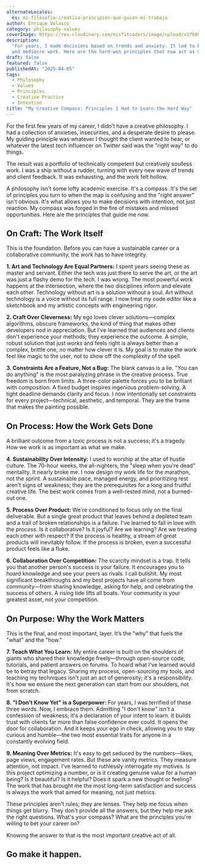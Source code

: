 ```yaml
---
alternateLocales:
  es: mi-filosofia-creativa-principios-que-guian-mi-trabajo
author: Enrique Velasco
category: philosophy-values
coverImage: https://res.cloudinary.com/misfitcoders/image/upload/v1760912221/eVelasco/covers/article-placeholder.jpg
description:
  "For years, I made decisions based on trends and anxiety. It led to burnout
  and mediocre work. Here are the hard-won principles that now act as my compass."
draft: false
featured: false
publishedAt: "2025-04-05"
tags:
  - Philosophy
  - Values
  - Principles
  - Creative Practice
  - Intention
title: "My Creative Compass: Principles I Had to Learn the Hard Way"
---
```


For the first few years of my career, I didn’t have a creative philosophy. I had a collection of anxieties, insecurities, and a desperate desire to please. My guiding principle was whatever I thought the client wanted to hear, or whatever the latest tech influencer on Twitter said was the "right way" to do things.

The result was a portfolio of technically competent but creatively soulless work. I was a ship without a rudder, turning with every new wave of trends and client feedback. It was exhausting, and the work felt hollow.

A philosophy isn't some lofty academic exercise. It's a compass. It's the set of principles you turn to when the map is confusing and the "right answer" isn't obvious. It's what allows you to make decisions with intention, not just reaction. My compass was forged in the fire of mistakes and missed opportunities. Here are the principles that guide me now.

## On Craft: The Work Itself

This is the foundation. Before you can have a sustainable career or a collaborative community, the work has to have integrity.

**1. Art and Technology Are Equal Partners:** I spent years seeing these as master and servant. Either the tech was just there to serve the art, or the art was just a flashy demo for the tech. I was wrong. The most powerful work happens at the intersection, where the two disciplines inform and elevate each other. Technology without art is a solution without a soul. Art without technology is a voice without its full range. I now treat my code editor like a sketchbook and my artistic concepts with engineering rigor.

**2. Craft Over Cleverness:** My ego loves clever solutions—complex algorithms, obscure frameworks, the kind of thing that makes other developers nod in appreciation. But I've learned that audiences and clients don't experience your methods; they experience the outcome. A simple, robust solution that just *works* and feels right is always better than a complex, brittle one, no matter how clever it is. My goal is to make the work feel like magic to the user, not to show off the complexity of the spell.

**3. Constraints Are a Feature, Not a Bug:** The blank canvas is a lie. "You can do anything" is the most paralyzing phrase in the creative process. True freedom is born from limits. A three-color palette forces you to be brilliant with composition. A fixed budget inspires ingenious problem-solving. A tight deadline demands clarity and focus. I now intentionally set constraints for every project—technical, aesthetic, and temporal. They are the frame that makes the painting possible.

## On Process: How the Work Gets Done

A brilliant outcome from a toxic process is not a success; it's a tragedy. How we work is as important as what we make.

**4. Sustainability Over Intensity:** I used to worship at the altar of hustle culture. The 70-hour weeks, the all-nighters, the "sleep when you're dead" mentality. It nearly broke me. I now design my work life for the marathon, not the sprint. A sustainable pace, managed energy, and prioritizing rest aren't signs of weakness; they are the prerequisites for a long and fruitful creative life. The best work comes from a well-rested mind, not a burned-out one.

**5. Process Over Product:** We're conditioned to focus only on the final deliverable. But a single great product that leaves behind a depleted team and a trail of broken relationships is a failure. I've learned to fall in love with the *process*. Is it collaborative? Is it joyful? Are we learning? Are we treating each other with respect? If the process is healthy, a stream of great products will inevitably follow. If the process is broken, even a successful product feels like a fluke.

**6. Collaboration Over Competition:** The scarcity mindset is a trap. It tells you that another person's success is your failure. It encourages you to hoard knowledge and see your peers as rivals. I call bullshit. My most significant breakthroughs and my best projects have all come from community—from sharing knowledge, asking for help, and celebrating the success of others. A rising tide lifts all boats. Your community is your greatest asset, not your competition.

## On Purpose: Why the Work Matters

This is the final, and most important, layer. It’s the "why" that fuels the "what" and the "how."

**7. Teach What You Learn:** My entire career is built on the shoulders of giants who shared their knowledge freely—through open-source code, tutorials, and patient answers on forums. To hoard what I've learned would be to betray that legacy. Sharing my process, open-sourcing my tools, and teaching my techniques isn't just an act of generosity; it's a responsibility. It's how we ensure the next generation can start from our shoulders, not from scratch.

**8. "I Don't Know Yet" is a Superpower:** For years, I was terrified of these three words. Now, I embrace them. Admitting "I don't know" isn't a confession of weakness; it's a declaration of your intent to learn. It builds trust with clients far more than false confidence ever could. It opens the door for collaboration. And it keeps your ego in check, allowing you to stay curious and humble—the two most essential traits for anyone in a constantly evolving field.

**9. Meaning Over Metrics:** It's easy to get seduced by the numbers—likes, page views, engagement rates. But these are vanity metrics. They measure attention, not impact. I've learned to ruthlessly interrogate my motives. Is this project optimizing a number, or is it creating genuine value for a human being? Is it beautiful? Is it helpful? Does it spark a new thought or feeling? The work that has brought me the most long-term satisfaction and success is always the work that aimed for meaning, not just metrics.

These principles aren't rules; they are lenses. They help me focus when things get blurry. They don't provide all the answers, but they help me ask the right questions. What's your compass? What are the principles you're willing to bet your career on?

Knowing the answer to that is the most important creative act of all.

Go make it happen.
---
